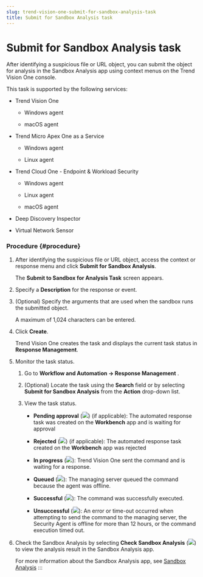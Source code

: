 ```yaml
---
slug: trend-vision-one-submit-for-sandbox-analysis-task
title: Submit for Sandbox Analysis task
---
```

# Submit for Sandbox Analysis task

After identifying a suspicious file or URL object, you can submit the object for analysis in the Sandbox Analysis app using context menus on the Trend Vision One console.

This task is supported by the following services:

- Trend Vision One

  - Windows agent

  - macOS agent

- Trend Micro Apex One as a Service

  - Windows agent

  - Linux agent

- Trend Cloud One - Endpoint & Workload Security

  - Windows agent

  - Linux agent

  - macOS agent

- Deep Discovery Inspector

- Virtual Network Sensor

### Procedure {#procedure}

1.  After identifying the suspicious file or URL object, access the context or response menu and click **Submit for Sandbox Analysis**.

    The **Submit to Sandbox for Analysis Task** screen appears.

2.  Specify a **Description** for the response or event.

3.  (Optional) Specify the arguments that are used when the sandbox runs the submitted object.

    A maximum of 1,024 characters can be entered.

4.  Click **Create**.

    Trend Vision One creates the task and displays the current task status in **Response Management**.

5.  Monitor the task status.

    1.  Go to **Workflow and Automation → Response Management** .

    2.  (Optional) Locate the task using the **Search** field or by selecting **Submit for Sandbox Analysis** from the **Action** drop-down list.

    3.  View the task status.

        - **Pending approval** (![](/images/pending_approval=f0525c66-199a-46f5-b40a-902bd498cf53.webp)) (if applicable): The automated response task was created on the **Workbench** app and is waiting for approval

        - **Rejected** (![](/images/rejected=bd05fc87-5b5d-4d84-bfb1-3a6dc09ddac5.webp)) (if applicable): The automated response task created on the **Workbench** app was rejected

        - **In progress** (![](/images/in_progress=GUID-A55897DB-3DEA-4F5C-B7F9-70B3D7FB9EDE=1=en-us=Low.webp)): Trend Vision One sent the command and is waiting for a response.

        - **Queued** (![](/images/queued=GUID-65C0DF81-E50D-4D51-9602-2E9B7A0E5F14=1=en-us=Low.webp)): The managing server queued the command because the agent was offline.

        - **Successful** (![](/images/successful=GUID-1E31AD86-DE2E-48B5-85F7-7C78A3E8BB11=1=en-us=Low.webp)): The command was successfully executed.

        - **Unsuccessful** (![](/images/error=5cc21722-7ceb-480c-b9c2-a47d420cf1cc.webp)): An error or time-out occurred when attempting to send the command to the managing server, the Security Agent is offline for more than 12 hours, or the command execution timed out.

6.  Check the Sandbox Analysis by selecting **Check Sandbox Analysis** (![](/images/sandbox_analysis_threat_connect=GUID-5F89C25F-5693-4A7F-9844-10B64A9672A8=1=en-us=Low.webp)) to view the analysis result in the Sandbox Analysis app.

    For more information about the Sandbox Analysis app, see [Sandbox Analysis](sandbox-analysis.mdx)
:::

